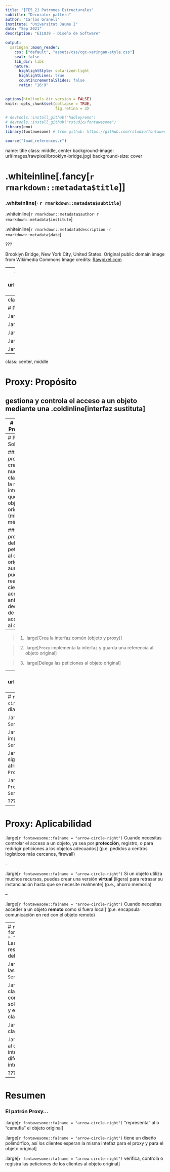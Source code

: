```yaml
---
title: "[TE5_2] Patrones Estructurales"
subtitle: "Decorator pattern"
author: "Carlos Granell"
institute: "Universitat Jaume I"
date: "Sep 2021" 
description: "EI1039 - Diseño de Software"

output:
  xaringan::moon_reader:
    css: ["default", "assets/css/cgc-xaringan-style.css"]
    seal: false
    lib_dir: libs
    nature:
      highlightStyle: solarized-light
      highlightLines: true
      countIncrementalSlides: false
      ratio: "16:9"
---
```


```r
options(htmltools.dir.version = FALSE)
knitr::opts_chunk$set(collapse = TRUE,
                      fig.retina = 3)

# devtools::install_github("hadley/emo")
# devtools::install_github("rstudio/fontawesome")
library(emo)
library(fontawesome) # from github: https://github.com/rstudio/fontawesome

```

```r
source("load_references.r")
```

name: title
class: middle, center
background-image: url(images/rawpixel/brooklyn-bridge.jpg)
background-size: cover

# .whiteinline[.fancy[`r rmarkdown::metadata$title`]]

### .whiteinline[&#183; `r rmarkdown::metadata$subtitle`]


.whiteinline[`r rmarkdown::metadata$author`&#183; `r rmarkdown::metadata$institute`]

.whiteinline[`r rmarkdown::metadata$description` &#183; `r rmarkdown::metadata$date`]


???

Brooklyn Bridge, New York City, United States. Original public domain image from Wikimedia Commons
Image credits: [Rawpixel.com](https://www.rawpixel.com/image/3282163)

---
class: inverse, center, middle
background-image: url(images/rawpixel/dummies.jpg)
background-size: contain


???
Se utilizan maniquíes de prueba (dummies) en lugar de personaspara las pruebas de colisión de vehículos.
Las tarjeta de crédito son una forma de pago aceptable en lugar de efectivo.


Controlled Impact Demonstration instrumented test dummies installed in plane. Original from NASA.
Image credits: [Rawpixel.com](https://www.rawpixel.com/image/440073/)


---
class: inverse, center, middle

# Proxy Pattern

.large[Propósito]

.large[Problema]

.large[Solución]

.large[Estructura]

.large[Aplicabilidad]

---
class: center, middle

# Proxy: Propósito

## gestiona y controla el acceso a un objeto mediante una .coldinline[interfaz sustituta]


---
# Proxy: Problema

### Acceso a un objeto que contiene y/o trata con información sensible

### Acceso a un objeto que consume gran cantidad de recursos (almacenamiento cache)

### Acceso a un objeto remoto en local

---
# Proxy: Solución

### Un _proxy_ crea una nueva clase con la misma intefaz que la del objeto original (mismos métodos).

### Un _proxy_ delega  las peticiones al objeto original, aunque puede realizar ciertas acciones antes y después de acceder al objeto

--

> 1. .large[Crea la interfaz común (objeto y proxy)]

> 2. .large[`Proxy` implementa la interfaz y guarda una referencia al objeto original]

> 3. .large[Delega las peticiones al objeto original]



---
class: left, top
background-image: url(images/DivingDesingPatterns09.png)
background-size: contain

# Composite: 
# Estructura


???
Image credits: [refactoring.guru](https://refactoring.guru/es/design-patterns/proxy)



---
# `r fontawesome::fa(name = "question-circle")` ¿Cualés son ciertas según el diagrama UML del patrón `Proxy`?

.large[__A__ `Proxy` y `Service` son subtipos de `ServiceInterface`]


.large[__B__ Logra polimorfismo implementando la interfaz `ServiceInterface`]


.large[__C__ `Service` conoce `Proxy`, lo que significa que la clase `Service` tiene un atributo que se refiere a una instancia de `Proxy`]


.large[__D__ No logra polimorfirmo porque `Proxy` y `Service` implementan `ServiceInterface`]

???
1100

---
# Proxy: Aplicabilidad

.large[`r fontawesome::fa(name = "arrow-circle-right")` Cuando necesitas controlar el acceso a un objeto, ya sea por __protección__, registro, o para redirigir peticiones a los objetos adecuados] (p.e. pedidos a centros logísticos más cercanos, firewall)

--

.large[`r fontawesome::fa(name = "arrow-circle-right")` Si un objeto utiliza muchos recursos, puedes crear una versión __virtual__ (ligera) para retrasar su instanciación hasta que se necesite realmente] (p.e., ahorro memoria)

--

.large[`r fontawesome::fa(name = "arrow-circle-right")` Cuando necesitas acceder a un objeto __remoto__ como si fuera local] (p.e. encapsula comunicación en red con el objeto remoto)

---
# `r fontawesome::fa(name = "question-circle")` Las responsabilidades del patrón `Proxy` son

.large[__A__ Implementar las tareas de la clase `Service`]


.large[__B__ Proteger a la clase `Service`, comprobadno las solicitudes del cliente y el acceso a dicha clase]


.large[__C__ Envolver a la clase `Service`]


.large[__D__ Proporcionar al cliente una nueva interfaz, que es diferente de la interfaz de `Service`]

???
0110

---
# Resumen

### El patrón Proxy...

.large[`r fontawesome::fa(name = "arrow-circle-right")` "representa" al o "camufla" el objeto original]

.large[`r fontawesome::fa(name = "arrow-circle-right")` tiene un diseño polimórfico, así los clientes esperan la misma intefaz para el proxy y para el objeto original]
 
.large[`r fontawesome::fa(name = "arrow-circle-right")` verifica, controla o registra las peticiones de los clientes al objeto original]

